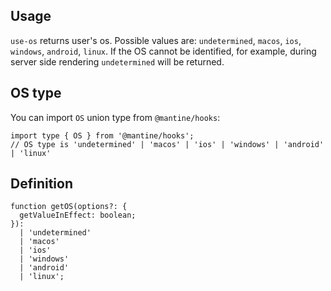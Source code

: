 

## Usage

`use-os` returns user's os. Possible values are: `undetermined`, `macos`, `ios`, `windows`, `android`, `linux`.
If the OS cannot be identified, for example, during server side rendering `undetermined` will be returned.

<Demo data={HooksDemos.useOsDemo} />

## OS type

You can import `OS` union type from `@mantine/hooks`:

```tsx
import type { OS } from '@mantine/hooks';
// OS type is 'undetermined' | 'macos' | 'ios' | 'windows' | 'android' | 'linux'
```

## Definition

```tsx
function getOS(options?: {
  getValueInEffect: boolean;
}):
  | 'undetermined'
  | 'macos'
  | 'ios'
  | 'windows'
  | 'android'
  | 'linux';
```
